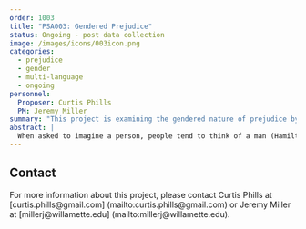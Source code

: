 ```yaml
---
order: 1003
title: "PSA003: Gendered Prejudice"
status: Ongoing - post data collection
image: /images/icons/003icon.png
categories:
  - prejudice
  - gender
  - multi-language
  - ongoing
personnel:
  Proposer: Curtis Phills
  PM: Jeremy Miller
summary: "This project is examining the gendered nature of prejudice by testing whether  prejudice toward a social group generally is more strongly related to prejudice towards its male members than its female members."
abstract: |
  When asked to imagine a person, people tend to think of a man (Hamilton, 1991). The same is true for some social groups as well–when asked to imagine a Black or White person, people tend to imagine a Black or White man (Schug, Alt, & Klauer, 2015). One reason for this is androcentrism: the belief that men are the default and women are the exception or “other” (Bailey, LaFrance, & Dovidio, 2018; Bem, 1993; Smith & Zarate, 1992).The present research will describe the gendered nature of prejudice for seven social categories (i.e., Black people, East Asian people, White people, police, politicians, and criminals). We hypothesized that, if prejudice occurs for the group, it is more strongly related to prejudice toward the men of that social category than toward the women of that category. This study was conducted across several laboratories and languages and was paired with PSA 002 for data collection.
---
```


## Contact

For more information about this project, please contact Curtis Phills at [curtis.phills@gmail.com] (mailto:curtis.phills@gmail.com) or Jeremy Miller at [millerj@willamette.edu] (mailto:millerj@willamette.edu).
